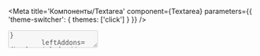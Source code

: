 

<Meta
    title='Компоненты/Textarea'
    component={Textarea}
    parameters={{ 'theme-switcher': { themes: ['click'] } }}
/>


<!-- Canvas -->

<Story name='Textarea'>
    <Textarea
        autosize={boolean('autosize', true)}
        block={boolean('block', false)}
        size={select('size', ['s', 'm', 'l', 'xl'], 's')}
        disabled={boolean('disabled', false)}
        placeholder={text('placeholder', '')}
        resize={select('resize', ['none', 'vertical'], 'none')}
        minRows={number('minRows', undefined)}
        maxRows={number('maxRows', undefined)}
        maxHeight={number('maxHeight', undefined)}
        label={text('label', '')}
        hint={text('hint', '')}
        error={text('error', '')}
        rightAddons={boolean('rightAddons', false) && !text('error') && <Icon />}
        leftAddons={boolean('leftAddons', false) && <Icon />}
        bottomAddons={boolean('bottomAddons', false) && <span>bottom text</span>}
        readOnly={boolean('readOnly', false)}
    />
</Story>


<!-- Docs -->

<ComponentHeader
    name='Textarea'
    version={version}
    package='@alfalab/core-components-textarea'
    stage={2}
    design='https://www.figma.com/file/hqSP3L6qu8UcL3sf18Su1M/Web-Components?node-id=49%3A0'
/>

```tsx
import { Textarea } from '@alfalab/core-components-textarea';
```

<Tabs
  description={<Description />}
  props={<Props of={Textarea} />}
  cssVars={<CssVars css={styles} />}
/>
